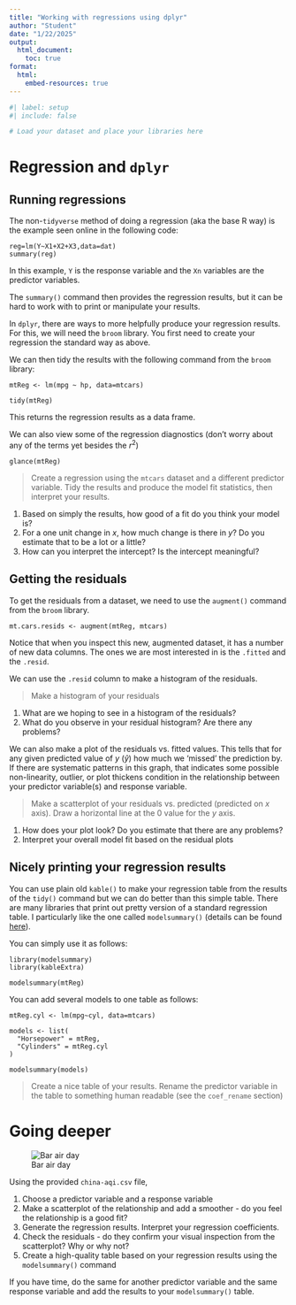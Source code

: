 ```yaml
---
title: "Working with regressions using dplyr"
author: "Student"
date: "1/22/2025"
output:
  html_document:
    toc: true
format: 
  html:
    embed-resources: true
---
```


```r
#| label: setup
#| include: false

# Load your dataset and place your libraries here
```


# Regression and `dplyr`

## Running regressions

The non-`tidyverse` method of doing a regression (aka the base R way) is the example seen online in the following code:

```
reg=lm(Y~X1+X2+X3,data=dat)
summary(reg)
```

In this example, `Y` is the response variable and the `Xn` variables are the predictor variables.

The `summary()` command then provides the regression results, but it can be hard to work with to print or manipulate your results.

In `dplyr`, there are ways to more helpfully produce your regression results. For this, we will need the `broom` library. You first need to create your regression the standard way as above.

We can then tidy the results with the following command from the `broom` library:

```
mtReg <- lm(mpg ~ hp, data=mtcars)

tidy(mtReg)
```

This returns the regression results as a data frame.

We can also view some of the regression diagnostics (don't worry about any of the terms yet besides the $r^2$)

```
glance(mtReg)
```

> Create a regression using the `mtcars` dataset and a different predictor variable. Tidy the results and produce the model fit statistics, then interpret your results. 

1. Based on simply the results, how good of a fit do you think your model is? 
2. For a one unit change in $x$, how much change is there in $y$? Do you estimate that to be a lot or a little?
3. How can you interpret the intercept? Is the intercept meaningful?

## Getting the residuals

To get the residuals from a dataset, we need to use the `augment()` command from the `broom` library.

```
mt.cars.resids <- augment(mtReg, mtcars)
```

Notice that when you inspect this new, augmented dataset, it has a number of new data columns. The ones we are most interested in is the `.fitted` and the `.resid`. 

We can use the `.resid` column to make a histogram of the residuals. 

> Make a histogram of your residuals

1. What are we hoping to see in a histogram of the residuals? 
2. What do you observe in your residual histogram? Are there any problems?

We can also make a plot of the residuals vs. fitted values. This tells that for any given predicted value of $y$ ($\hat{y}$) how much we 'missed' the prediction by. If there are systematic patterns in this graph, that indicates some possible non-linearity, outlier, or plot thickens condition in the relationship between your predictor variable(s) and response variable. 

> Make a scatterplot of your residuals vs. predicted (predicted on $x$ axis). Draw a horizontal line at the $0$ value for the $y$ axis.

1. How does your plot look? Do you estimate that there are any problems?
2. Interpret your overall model fit based on the residual plots

## Nicely printing your regression results

You can use plain old `kable()` to make your regression table from the results of the `tidy()` command but we can do better than this simple table. There are many libraries that print out pretty version of a standard regression table. I particularly like the one called `modelsummary()` (details can be found [here](https://vincentarelbundock.github.io/modelsummary/articles/modelsummary.html)).

You can simply use it as follows:

```
library(modelsummary)
library(kableExtra)

modelsummary(mtReg)
```

You can add several models to one table as follows:

```
mtReg.cyl <- lm(mpg~cyl, data=mtcars)

models <- list(
  "Horsepower" = mtReg,
  "Cylinders" = mtReg.cyl
)

modelsummary(models)
```

> Create a nice table of your results. Rename the predictor variable in the table to something human readable (see the `coef_rename` section)

# Going deeper

![Bar air day](smog.png)

Using the provided `china-aqi.csv` file, 

1. Choose a predictor variable and a response variable
2. Make a scatterplot of the relationship and add a smoother - do you feel the relationship is a good fit?
3. Generate the regression results. Interpret your regression coefficients.
4. Check the residuals - do they confirm your visual inspection from the scatterplot? Why or why not?
5. Create a high-quality table based on your regression results using the `modelsummary()` command

If you have time, do the same for another predictor variable and the same response variable and add the results to your `modelsummary()` table.